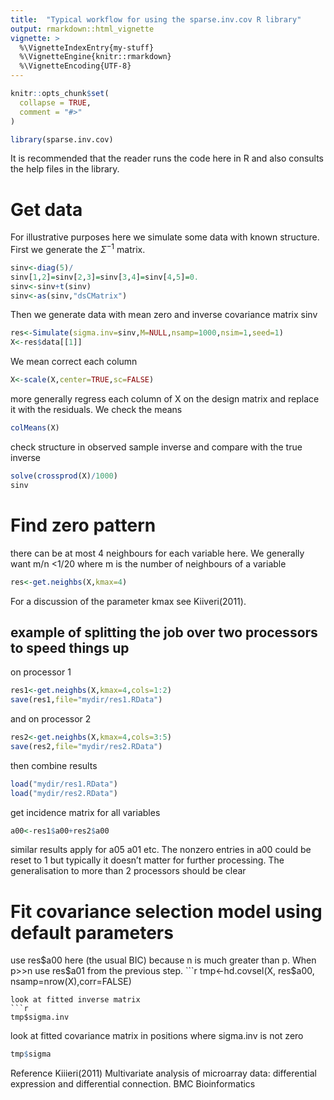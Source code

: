 ```yaml
---
title:  "Typical workflow for using the sparse.inv.cov R library"
output: rmarkdown::html_vignette
vignette: >
  %\VignetteIndexEntry{my-stuff}
  %\VignetteEngine{knitr::rmarkdown}
  %\VignetteEncoding{UTF-8}
---
```


```r
knitr::opts_chunk$set(
  collapse = TRUE,
  comment = "#>"
)
```

```r
library(sparse.inv.cov)
```
It is recommended that the reader runs the code here in R and also consults the help
files in the library.

# Get data
For illustrative purposes here we simulate some data with known structure. First
we generate the $\Sigma^{-1}$ matrix. 

```r
sinv<-diag(5)/
sinv[1,2]=sinv[2,3]=sinv[3,4]=sinv[4,5]=0.
sinv<-sinv+t(sinv)
sinv<-as(sinv,"dsCMatrix")
```
Then we generate data with mean zero and inverse covariance matrix sinv
```r
res<-Simulate(sigma.inv=sinv,M=NULL,nsamp=1000,nsim=1,seed=1)
X<-res$data[[1]]
```
We mean correct each column
```r
X<-scale(X,center=TRUE,sc=FALSE)
```
more generally regress each column of X on the design matrix and replace it with
the residuals. We check the means
```r
colMeans(X)
```
check structure in observed sample inverse and compare with the true inverse
```r
solve(crossprod(X)/1000)
sinv
```
# Find zero pattern

there can be at most 4 neighbours for each variable here. We
generally want m/n <1/20 where m is the number of neighbours of a variable
```r
res<-get.neighbs(X,kmax=4)
```
For a discussion of the parameter kmax see Kiiveri(2011).

## example of splitting the job over two processors to speed things up
on processor 1
```r
res1<-get.neighbs(X,kmax=4,cols=1:2)
save(res1,file="mydir/res1.RData")
```
and on processor 2
```r
res2<-get.neighbs(X,kmax=4,cols=3:5)
save(res2,file="mydir/res2.RData")
```
then combine results
```r
load("mydir/res1.RData")
load("mydir/res2.RData")
```
get incidence matrix for all variables
```r
a00<-res1$a00+res2$a00
```
 similar results apply for a05 a01 etc.
The nonzero entries in a00 could be reset to 1 but typically it doesn’t matter for
further processing. The generalisation to more than 2 processors should be clear

# Fit covariance selection model using default parameters
use res\$a00 here (the usual BIC) because n is much greater than p. When p>>n use
res$a01 from the previous step.
```r
tmp<-hd.covsel(X, res$a00, nsamp=nrow(X),corr=FALSE)
```
look at fitted inverse matrix
```r
tmp$sigma.inv
```
look at fitted covariance matrix in positions where sigma.inv is not zero
```r
tmp$sigma
```

Reference
Kiiieri(2011) Multivariate analysis of microarray data: differential expression and
differential connection. BMC Bioinformatics

